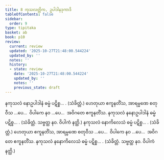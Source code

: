 ```yaml
---
title: 8 ကုသလတ္တိက, ဥပါဒါနဒုကာဒိ
tableOfContents: false
sidebar:
  order: 9
type: tipitaka
basket: ab
book: p10
review:
  current: review
  updated: '2025-10-27T21:48:00.544224'
  updated_by: ''
  notes: ''
  history:
  - state: review
    date: '2025-10-27T21:48:00.544224'
    updated_by: ''
    notes: ''
    previous_state: draft
---
```



<ReviewStatus review={frontmatter.review} showDetails={true} />

<HypothesisAnnotation frontmatter={frontmatter} />

<DynamicBreadcrumb />

<Division number="40" book="p10" e="ch" v="40" p="129">

<Paragraph number="88" book="p10">
နကုသလံ နောဥပါဒါနံ ဓမ္မံ ပဋိစ္စ… . (သံခိတ္တံ.) ဟေတုယာ ဧကူနတိံသ, အာရမ္မဏေ စတုဝီသ …ပေ…  ဝိပါကေ နဝ …ပေ…  အဝိဂတေ ဧကူနတိံသ.
</Paragraph>

<Paragraph number="89" book="p10">
နကုသလံ နနောဥပါဒါနံ ဓမ္မံ ပဋိစ္စ… . (သံခိတ္တံ. သဗ္ဗတ္ထ နဝ. ဝိပါကံ နတ္ထိ.)
</Paragraph>

</Division>
<Division number="41" book="p10" e="ch" v="40" p="129">

<Paragraph number="90" book="p10">
နကုသလံ နောကိလေသံ ဓမ္မံ ပဋိစ္စ… . (သံခိတ္တံ.) ဟေတုယာ ဧကူနတိံသ, အာရမ္မဏေ စတုဝီသ …ပေ…  ဝိပါကေ နဝ …ပေ…  အဝိဂတေ ဧကူနတိံသ.
</Paragraph>

<Paragraph number="91" book="p10">
နကုသလံ နနောကိလေသံ ဓမ္မံ ပဋိစ္စ… . (သံခိတ္တံ. သဗ္ဗတ္ထ နဝ. ဝိပါကံ နတ္ထိ.)
</Paragraph>
</Division>